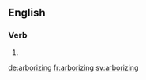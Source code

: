 ==English==

===Verb===
{{head|en|present participle}}

# {{present participle of|arborize|lang=en}}

[[de:arborizing]]
[[fr:arborizing]]
[[sv:arborizing]]